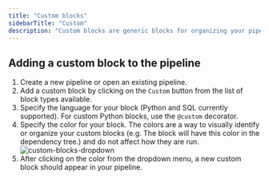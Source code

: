 ```yaml
---
title: "Custom blocks"
sidebarTitle: "Custom"
description: "Custom blocks are generic blocks for organizing your pipeline that may not fit into any of the other category of blocks. Unlike Scratchpad blocks, Custom blocks are executed as part of the pipeline."
---
```


## Adding a custom block to the pipeline

1. Create a new pipeline or open an existing pipeline.
2. Add a custom block by clicking on the `Custom` button from the list of block types available.
3. Specify the language for your block (Python and SQL currently supported). For custom Python blocks, use the `@custom` decorator.
4. Specify the color for your block. The colors are a way to visually identify or organize your custom blocks (e.g. The block will have this color in the dependency tree.) and do not affect how they are run.
  ![custom-blocks-dropdown](https://user-images.githubusercontent.com/78053898/219140511-cf2c14f5-9b6a-445d-aa9b-46390afe1201.png)
5. After clicking on the color from the dropdown menu, a new custom block should appear in your pipeline.
